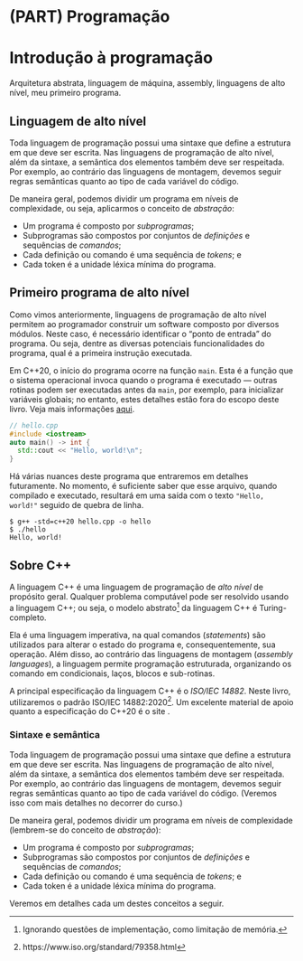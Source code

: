 # (PART) Programação {-}

# Introdução à programação {#programas}

Arquitetura abstrata, linguagem de máquina, assembly, linguagens de alto nível, meu primeiro programa.

## Linguagem de alto nível

Toda linguagem de programação possui uma sintaxe que define a estrutura em que
deve ser escrita.  Nas linguagens de programação de alto nível, além da
sintaxe, a semântica dos elementos também deve ser respeitada.  Por exemplo, ao
contrário das linguagens de montagem, devemos seguir regras semânticas quanto
ao tipo de cada variável do código.

De maneira geral, podemos dividir um programa em níveis de complexidade, ou seja,
aplicarmos o conceito de *abstração*:

- Um programa é composto por *subprogramas*;
- Subprogramas são compostos por conjuntos de *definições* e sequências de
  *comandos*;
- Cada definição ou comando é uma sequência de *tokens*; e
- Cada token é a unidade léxica mínima do programa.

## Primeiro programa de alto nível

Como vimos anteriormente, linguagens de programação de alto nível permitem ao
programador construir um software composto por diversos módulos. Neste caso, é
necessário identificar o "ponto de entrada" do programa. Ou seja, dentre as
diversas potenciais funcionalidades do programa, qual é a primeira instrução
executada.

Em C++20, o início do programa ocorre na função `main`. Esta é a função que o
sistema operacional invoca quando o programa é executado — outras rotinas podem
ser executadas antes da `main`, por exemplo, para inicializar variáveis
globais; no entanto, estes detalhes estão fora do escopo deste livro. Veja mais
informações [aqui](https://en.cppreference.com/w/cpp/language/main_function).

```cpp
// hello.cpp
#include <iostream>
auto main() -> int {
  std::cout << "Hello, world!\n";
}
```

Há várias nuances deste programa que entraremos em detalhes futuramente. No
momento, é suficiente saber que esse arquivo, quando compilado e executado,
resultará em uma saída com o texto `"Hello, world!"` seguido de quebra de linha.

```
$ g++ -std=c++20 hello.cpp -o hello
$ ./hello
Hello, world!
```

## Sobre C++

A linguagem C++ é uma linguagem de programação de *alto nível* de propósito
geral.  Qualquer problema computável pode ser resolvido usando a linguagem C++;
ou seja, o modelo abstrato^[Ignorando questões de implementação, como limitação
de memória.] da linguagem C++ é Turing-completo.

Ela é uma linguagem imperativa, na qual comandos (*statements*) são utilizados
para alterar o estado do programa e, consequentemente, sua operação.  Além
disso, ao contrário das linguagens de montagem (*assembly languages*),
a linguagem permite programação estruturada, organizando os comando em
condicionais, laços, blocos e sub-rotinas.

A principal especificação da linguagem C++ é o *ISO/IEC 14882*.  Neste
livro, utilizaremos o padrão ISO/IEC 14882:2020^[https://www.iso.org/standard/79358.html].
Um excelente material de apoio quanto a especificação do C++20 é o site
\url{https://en.cppreference.com/w/}.

### Sintaxe e semântica

Toda linguagem de programação possui uma sintaxe que define a estrutura em que
deve ser escrita.  Nas linguagens de programação de alto nível, além da
sintaxe, a semântica dos elementos também deve ser respeitada.  Por exemplo, ao
contrário das linguagens de montagem, devemos seguir regras semânticas quanto
ao tipo de cada variável do código.  (Veremos isso com mais detalhes no
decorrer do curso.)

De maneira geral, podemos dividir um programa em níveis de complexidade
(lembrem-se do conceito de *abstração*):

- Um programa é composto por *subprogramas*;
- Subprogramas são compostos por conjuntos de *definições* e sequências de
  *comandos*;
- Cada definição ou comando é uma sequência de *tokens*; e
- Cada token é a unidade léxica mínima do programa.

Veremos em detalhes cada um destes conceitos a seguir.
